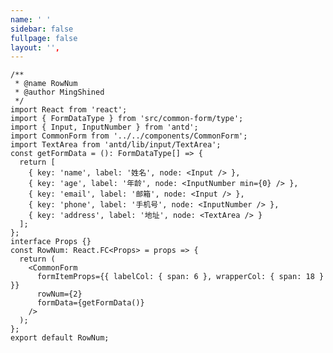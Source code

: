```yaml
---
name: ' '
sidebar: false
fullpage: false
layout: '',
---
```


```tsx
/**
 * @name RowNum
 * @author MingShined
 */
import React from 'react';
import { FormDataType } from 'src/common-form/type';
import { Input, InputNumber } from 'antd';
import CommonForm from '../../components/CommonForm';
import TextArea from 'antd/lib/input/TextArea';
const getFormData = (): FormDataType[] => {
  return [
    { key: 'name', label: '姓名', node: <Input /> },
    { key: 'age', label: '年龄', node: <InputNumber min={0} /> },
    { key: 'email', label: '邮箱', node: <Input /> },
    { key: 'phone', label: '手机号', node: <InputNumber /> },
    { key: 'address', label: '地址', node: <TextArea /> }
  ];
};
interface Props {}
const RowNum: React.FC<Props> = props => {
  return (
    <CommonForm
      formItemProps={{ labelCol: { span: 6 }, wrapperCol: { span: 18 } }}
      rowNum={2}
      formData={getFormData()}
    />
  );
};
export default RowNum;
```
